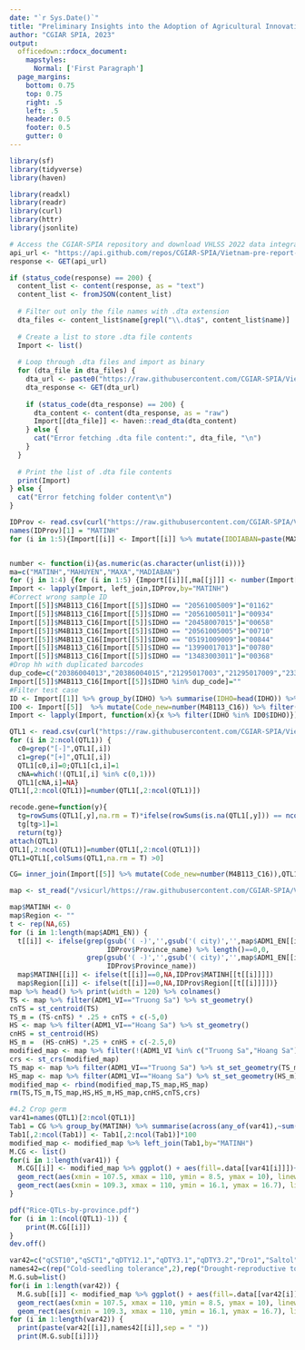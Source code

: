 ---
date: "`r Sys.Date()`"
title: "Preliminary Insights into the Adoption of Agricultural Innovations in Vietnam - Crop Germplasms and QTL-Related Analysis"
author: "CGIAR SPIA, 2023"
output: 
  officedown::rdocx_document:
    mapstyles:
      Normal: ['First Paragraph']
  page_margins:
    bottom: 0.75
    top: 0.75
    right: .5
    left: .5
    header: 0.5
    footer: 0.5
    gutter: 0
---
```{r setup, include=FALSE}

library(sf)
library(tidyverse)
library(haven)

library(readxl)
library(readr)
library(curl)
library(httr)
library(jsonlite)

# Access the CGIAR-SPIA repository and download VHLSS 2022 data integrations
api_url <- "https://api.github.com/repos/CGIAR-SPIA/Vietnam-pre-report-2023/contents/datasets/"
response <- GET(api_url)

if (status_code(response) == 200) {
  content_list <- content(response, as = "text")
  content_list <- fromJSON(content_list)
  
  # Filter out only the file names with .dta extension
  dta_files <- content_list$name[grepl("\\.dta$", content_list$name)]
  
  # Create a list to store .dta file contents
  Import <- list()
  
  # Loop through .dta files and import as binary
  for (dta_file in dta_files) {
    dta_url <- paste0("https://raw.githubusercontent.com/CGIAR-SPIA/Vietnam-pre-report-2023/main/datasets/", dta_file)
    dta_response <- GET(dta_url)
    
    if (status_code(dta_response) == 200) {
      dta_content <- content(dta_response, as = "raw")
      Import[[dta_file]] <- haven::read_dta(dta_content)
    } else {
      cat("Error fetching .dta file content:", dta_file, "\n")
    }
  }
  
  # Print the list of .dta file contents
  print(Import)
} else {
  cat("Error fetching folder content\n")
}

IDProv <- read.csv(curl("https://raw.githubusercontent.com/CGIAR-SPIA/Vietnam-pre-report-2023/main/datasets/Provinces_IDs.csv"))
names(IDProv)[1] = "MATINH"
for (i in 1:5){Import[[i]] <- Import[[i]] %>% mutate(IDDIABAN=paste(MAXA,MADIABAN,sep = ""))}


number <- function(i){as.numeric(as.character(unlist(i)))}
ma=c("MATINH","MAHUYEN","MAXA","MADIABAN")
for (j in 1:4) {for (i in 1:5) {Import[[i]][,ma[[j]]] <- number(Import[[i]][,ma[[j]]])} }
Import <- lapply(Import, left_join,IDProv,by="MATINH")
#Correct wrong sample ID
Import[[5]]$M4B113_C16[Import[[5]]$IDHO == "20561005009"]="01162"
Import[[5]]$M4B113_C16[Import[[5]]$IDHO == "20561005011"]="00934"
Import[[5]]$M4B113_C16[Import[[5]]$IDHO == "20458007015"]="00658"
Import[[5]]$M4B113_C16[Import[[5]]$IDHO == "20561005005"]="00710"
Import[[5]]$M4B113_C16[Import[[5]]$IDHO == "05191009009"]="00844"
Import[[5]]$M4B113_C16[Import[[5]]$IDHO == "13990017013"]="00780"
Import[[5]]$M4B113_C16[Import[[5]]$IDHO == "13483003011"]="00368"
#Drop hh with duplicated barcodes
dup_code=c("20386004013","20386004015","21295017003","21295017009","23395004007","23539001001","23539001013","23539001015","29401018013","29497008005","30034007003","30034007009")
Import[[5]]$M4B113_C16[Import[[5]]$IDHO %in% dup_code]=""
#Filter test case
ID <- Import[[1]] %>% group_by(IDHO) %>% summarise(IDHO=head(IDHO)) %>% unique()
ID0 <- Import[[5]]  %>% mutate(Code_new=number(M4B113_C16)) %>% filter(is.na(Code_new)& IDHO %in% ID$IDHO|Code_new<=1250) %>% select(IDHO,M4B113_C16) %>% unique()
Import <- lapply(Import, function(x){x %>% filter(IDHO %in% ID0$IDHO)})

QTL1 <- read.csv(curl("https://raw.githubusercontent.com/CGIAR-SPIA/Vietnam-pre-report-2023/main/datasets/QTL_markers.csv"))
for (i in 2:ncol(QTL1)) {
  c0=grep("[-]",QTL1[,i])
  c1=grep("[+]",QTL1[,i])
  QTL1[c0,i]=0;QTL1[c1,i]=1
  cNA=which(!(QTL1[,i] %in% c(0,1)))
  QTL1[cNA,i]=NA}
QTL1[,2:ncol(QTL1)]=number(QTL1[,2:ncol(QTL1)])

recode.gene=function(y){
  tg=rowSums(QTL1[,y],na.rm = T)*ifelse(rowSums(is.na(QTL1[,y])) == ncol(QTL1[,y]), NA, 1)
  tg[tg>1]=1
  return(tg)}
attach(QTL1)
QTL1[,2:ncol(QTL1)]=number(QTL1[,2:ncol(QTL1)])
QTL1=QTL1[,colSums(QTL1,na.rm = T) >0]

CG= inner_join(Import[[5]] %>% mutate(Code_new=number(M4B113_C16)),QTL1,by=c("Code_new"="M4B113_C16")) %>% filter(!is.na(Code_new)&Code_new<=1250)
```

```{r map, include=FALSE,warning=FALSE,echo=FALSE,message=FALSE}

map <- st_read("/vsicurl/https://raw.githubusercontent.com/CGIAR-SPIA/Vietnam-pre-report-2023/main/datasets/Shape_file/Shape_file/Province_with_Islands.shp")

map$MATINH <- 0
map$Region <- ""
t <- rep(NA,65)
for (i in 1:length(map$ADM1_EN)) {
  t[[i]] <- ifelse(grep(gsub('( -)','',gsub('( city)','',map$ADM1_EN[[i]])),
                        IDProv$Province_name) %>% length()==0,0,
                   grep(gsub('( -)','',gsub('( city)','',map$ADM1_EN[[i]])),
                        IDProv$Province_name))
  map$MATINH[[i]] <- ifelse(t[[i]]==0,NA,IDProv$MATINH[[t[[i]]]])
  map$Region[[i]] <- ifelse(t[[i]]==0,NA,IDProv$Region[[t[[i]]]])}
map %>% head() %>% print(width = 120) %>% colnames()
TS <- map %>% filter(ADM1_VI=="Truong Sa") %>% st_geometry()
cnTS = st_centroid(TS)
TS_m = (TS-cnTS) * .25 + cnTS + c(-5,0)
HS <- map %>% filter(ADM1_VI=="Hoang Sa") %>% st_geometry()
cnHS = st_centroid(HS)
HS_m =  (HS-cnHS) *.25 + cnHS + c(-2.5,0)
modified_map <- map %>% filter(!(ADM1_VI %in% c("Truong Sa","Hoang Sa")))
crs <- st_crs(modified_map)
TS_map <- map %>% filter(ADM1_VI=="Truong Sa") %>% st_set_geometry(TS_m) %>% st_set_crs(crs)
HS_map <- map %>% filter(ADM1_VI=="Hoang Sa") %>% st_set_geometry(HS_m) %>% st_set_crs(crs)
modified_map <- rbind(modified_map,TS_map,HS_map)
rm(TS,TS_m,TS_map,HS,HS_m,HS_map,cnHS,cnTS,crs)

```

```{r csmap,echo=FALSE,fig.asp = 0.8, fig.width = 9, out.width = "100%"}
#4.2 Crop germ
var41=names(QTL1)[2:ncol(QTL1)]
Tab1 = CG %>% group_by(MATINH) %>% summarise(across(any_of(var41),~sum(.x==1,na.rm = T)/n()))
Tab1[,2:ncol(Tab1)] <- Tab1[,2:ncol(Tab1)]*100
modified_map <- modified_map %>% left_join(Tab1,by="MATINH")
M.CG <- list()
for(i in 1:length(var41)) {
  M.CG[[i]] <- modified_map %>% ggplot() + aes(fill=.data[[var41[i]]])+geom_sf() + scale_fill_gradient2(midpoint = 50, low = "#D21404", mid = "#FADE00", high = "#006D5B",na.value="white", space = "Lab", name="Percent") +  ggtitle(var41[[i]]) +
  geom_rect(aes(xmin = 107.5, xmax = 110, ymin = 8.5, ymax = 10), linewidth = 0.1, color = "black", fill = NA) +
  geom_rect(aes(xmin = 109.3, xmax = 110, ymin = 16.1, ymax = 16.7), linewidth = 0.1, color = "black", fill = NA)+ theme(axis.text.x=element_blank(),axis.text.y=element_blank())
}

pdf("Rice-QTLs-by-province.pdf")
for (i in 1:(ncol(QTL1)-1)) {
    print(M.CG[[i]])
}
dev.off()
```


```{r csmap1,echo=FALSE,fig.asp = 0.8, fig.width = 8, out.width = "100%"}
var42=c("qCST10","qSCT1","qDTY12.1","qDTY3.1","qDTY3.2","Dro1","Saltol","qSub1")
names42=c(rep("Cold-seedling tolerance",2),rep("Drought-reproductive tolerance",3),"Drought-vegetative","Salinity-vegetative","Submergence")
M.G.sub=list()
for(i in 1:length(var42)) {
  M.G.sub[[i]] <- modified_map %>% ggplot() + aes(fill=.data[[var42[i]]])+geom_sf() + scale_fill_gradient2(midpoint = 50, low = "#D21404", mid = "#FADE00", high = "#006D5B",na.value="white", space = "Lab", name="Percent") +  ggtitle(paste(var42[[i]],"for",names42[[i]],sep = " ")) +
  geom_rect(aes(xmin = 107.5, xmax = 110, ymin = 8.5, ymax = 10), linewidth = 0.1, color = "black", fill = NA) +
  geom_rect(aes(xmin = 109.3, xmax = 110, ymin = 16.1, ymax = 16.7), linewidth = 0.1, color = "black", fill = NA)+ theme(axis.text.x=element_blank(),axis.text.y=element_blank())}
for (i in 1:length(var42)) {
  print(paste(var42[[i]],names42[[i]],sep = " "))
  print(M.G.sub[[i]])}
```



